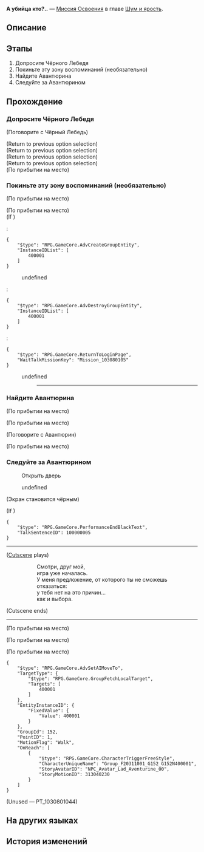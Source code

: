 {{Дополнить|Диалоги.}}
{{Миссия Инфобокс
|id              = 1030801
|Название        = 
|Изображение     = Миссия Освоения А убийца кто?...png
|Тип             = Миссия Освоения
|События         = 
|Глава           = Шум и ярость
|Условия         = Завершена [[Миссия Освоения]] ''[[А убийца кто?..]]''
|Персонажи       = Авантюрин; Первопроходец; Чёрный Лебедь
|СтартЛокация    = [[Пенакония]] — [[Отель «Грёзы» (Мир грёз)]]
|Локации         = Отель «Грёзы» (Мир грёз)
|Предыдущая      = 
|Следующая       = 
|Награды         = Опыт Освоения*700; Звёздный нефрит*90; Путеводитель путешественника*12; Плетение нитей судьбы*1 { text = Плетение нитей судьбы }; Часокредиты*350; "Nevermore"*1 { text = Nevermore }; Кредиты*120 000
}}
'''А убийца кто?..''' — [[Миссия Освоения]] в главе [[Шум и ярость]].

==Описание==
{{Описание|<!--официальное описание из Перекрёстка судеб-->}}

==Этапы==
# Допросите Чёрного Лебедя
# Покиньте эту зону воспоминаний (необязательно)
# Найдите Авантюрина
# Следуйте за Авантюрином

==Прохождение==
{{Дополнить}}


===Допросите Чёрного Лебедя===
{{Описание миссии|локация=Отель «Грёзы» (Мир грёз)|Пока Ахерон отчаянно сражается с Охотником за Стелларонами, Чёрный Лебедь похищает вас, чтобы доставить к Авантюрину. Тот рассказывает о своей просьбе, но вы всё ещё в шоке и некоторой злости от предательства.<br />Наверное, стоит спросить хранительницу памяти, что она задумала.}}
{{Диалог Начало}}

;(Поговорите с Чёрный Лебедь)
<!--Unknown TalkSentence: 103060821-->
;(Return to previous option selection)
;(Return to previous option selection)
;(Return to previous option selection)
;(Return to previous option selection)
;(По прибытии на место)
{{Диалог Конец}}

===Покиньте эту зону воспоминаний (необязательно)===
{{Диалог Начало}}
;(По прибытии на место)

;(По прибытии на место)
;(If {{cx}}<!--SubMission Finish: 103080101-->)
:<pre>{
	"$type": "RPG.GameCore.AdvCreateGroupEntity",
	"InstanceIDList": [
		400001
	]
}</pre>
<!--Unknown TalkSentence: 103060881-->
:{{Диалог|Стрелка}} undefined
:<!--Unknown TalkSentence: 103060885-->
:<pre>{
	"$type": "RPG.GameCore.AdvDestroyGroupEntity",
	"InstanceIDList": [
		400001
	]
}</pre>
:<pre>{
	"$type": "RPG.GameCore.ReturnToLoginPage",
	"WaitTalkMissionKey": "Mission_103080105"
}</pre>
:{{Диалог|Стрелка}} undefined
:<!--Unknown TalkSentence: 103060883-->
::----
{{Диалог Конец}}

===Найдите Авантюрина===
{{Описание миссии|локация=Отель «Грёзы» (Мир грёз)|Хранительница памяти тоже не доверяет Авантюрину, но убеждает вас, что согласие пойдёт всем на пользу. Вы решаете пойти проверить, о какой такой правде, «способной навсегда изменить Пенаконию», он говорит.}}
{{Диалог Начало}}
;(По прибытии на место)

;(По прибытии на место)
<!--Unknown TalkSentence: 103061086-->

;(Поговорите с Авантюрин)
<!--Unknown TalkSentence: 103060871-->
<!--Unknown TalkSentence: 103060872-->
<!--Unknown TalkSentence: 103060873-->
<!--Unknown TalkSentence: 103060874-->
;(По прибытии на место)
{{Диалог Конец}}

===Следуйте за Авантюрином===
{{Описание миссии|локация=Отель «Грёзы» (Мир грёз)|«Правда, способная навсегда изменить Пенаконию», прямо перед вами... Удачи.}}
{{Диалог Начало}}

:{{Диалог|Изучение}} Открыть дверь
<!--Unknown TalkSentence: 103060891-->
:{{Диалог|Стрелка}} undefined
;(Экран становится чёрным)
<!--Unknown TalkSentence: 103060893-->
<!--Unknown TalkSentence: 103060894-->
<!--Unknown TalkSentence: 103060895-->
;(If {{cx}}{{subst:void|<!--{"$type":"RPG.GameCore.ByCompareVersionFinalMainMission","MainMissionID":1030801}-->}})
<pre>{
	"$type": "RPG.GameCore.PerformanceEndBlackText",
	"TalkSentenceID": 100000005
}</pre>
----
;([[#Gallery|Cutscene]] plays)
::Смотри, друг мой,
::игра уже началась.
::У меня предложение, от которого ты не сможешь отказаться:
::у тебя нет на это причин...
::как и выбора.
;(Cutscene ends)
----
;(По прибытии на место)

;(По прибытии на место)
<!--Unknown TalkSentence: 103061087-->
<!--Unknown TalkSentence: 103061088-->

;(По прибытии на место)
<pre>{
	"$type": "RPG.GameCore.AdvSetAIMoveTo",
	"TargetType": {
		"$type": "RPG.GameCore.GroupFetchLocalTarget",
		"Targets": [
			400001
		]
	},
	"EntityInstanceID": {
		"FixedValue": {
			"Value": 400001
		}
	},
	"GroupId": 152,
	"PointID": 1,
	"MotionFlag": "Walk",
	"OnReach": [
		{
			"$type": "RPG.GameCore.CharacterTriggerFreeStyle",
			"CharacterUniqueName": "Group_F20311001_G152_G152N400001",
			"StoryAvatarID": "NPC_Avatar_Lad_Aventurine_00",
			"StoryMotionID": 313040230
		}
	]
}</pre>
;(Unused &mdash; PT_1030801044)

:{{tx}}
{{Диалог Конец}}

==На других языках==
{{На других языках
|en   = Whodunit
|zhs  = 是谁杀死了…
|zht  = 是誰殺死了……
|ja   = 誰が殺した…
|ko   = 누가 죽였는가…
|es   = ¿Quién es el culpable?
|fr   = Les Experts : Penacony
|ru   = А убийца кто?..
|th   = ใครคือผู้เข่นฆ่า...
|vi   = Ai Là Thủ Phạm...
|de   = Wer ist der Mörder?
|id   = Siapa yang Menghabisi ....
|pt   = Quem foi?
}}

==История изменений==
{{История изменений|2.7}}
